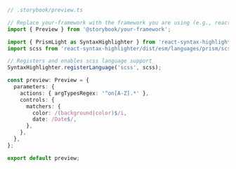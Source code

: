 ```ts
// .storybook/preview.ts

// Replace your-framework with the framework you are using (e.g., react, vue3)
import { Preview } from '@storybook/your-framework';

import { PrismLight as SyntaxHighlighter } from 'react-syntax-highlighter';
import scss from 'react-syntax-highlighter/dist/esm/languages/prism/scss';

// Registers and enables scss language support
SyntaxHighlighter.registerLanguage('scss', scss);

const preview: Preview = {
  parameters: {
    actions: { argTypesRegex: '^on[A-Z].*' },
    controls: {
      matchers: {
        color: /(background|color)$/i,
        date: /Date$/,
      },
    },
  },
};

export default preview;
```
